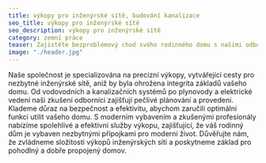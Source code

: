 ```yaml
---
title: výkopy pro inženýrské sítě, budování kanalizace 
seo_title: výkopy pro inženýrské sítě
seo_description: výkopy pro inženýrské sítě
category: zemní práce
teaser: Zajistěte bezproblémový chod svého rodinného domu s našimi odbornými službami v oblasti výkopů pro inženýrské sítě pod základovými deskami. 
image: "./header.jpg"
---
```

<p>
Naše společnost je specializována na precizní výkopy, vytvářející cesty pro nezbytné inženýrské sítě, aniž by byla ohrožena integrita základů vašeho domu. Od vodovodních a kanalizačních systémů po plynovody a elektrické vedení naši zkušení odborníci zajišťují pečlivé plánování a provedení. Klademe důraz na bezpečnost a efektivitu, abychom zaručili optimální funkci utilit vašeho domu. S moderním vybavením a zkušenými profesionály nabízíme spolehlivé a efektivní služby výkopu, zajišťující, že váš rodinný dům je vybaven nezbytnými přípojkami pro moderní život. Důvěřujte nám, že zvládneme složitosti výkopů inženýrských sítí a poskytneme základ pro pohodlný a dobře propojený domov.
</p>